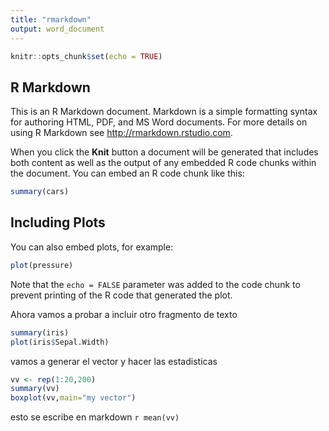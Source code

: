 ```yaml
---
title: "rmarkdown"
output: word_document
---
```


```r
knitr::opts_chunk$set(echo = TRUE)
```

## R Markdown

This is an R Markdown document. Markdown is a simple formatting syntax for authoring HTML, PDF, and MS Word documents. For more details on using R Markdown see <http://rmarkdown.rstudio.com>.

When you click the **Knit** button a document will be generated that includes both content as well as the output of any embedded R code chunks within the document. You can embed an R code chunk like this:

```r
summary(cars)
```

## Including Plots

You can also embed plots, for example:

```r
plot(pressure)
```

Note that the `echo = FALSE` parameter was added to the code chunk to prevent printing of the R code that generated the plot.

Ahora vamos a probar a incluir otro fragmento de texto

```r
summary(iris)
plot(iris$Sepal.Width)
```
vamos a generar el vector y hacer las estadisticas

```r
vv <- rep(1:20,200)
summary(vv)
boxplot(vv,main="my vector")
```


esto se escribe en markdown `r mean(vv)`
